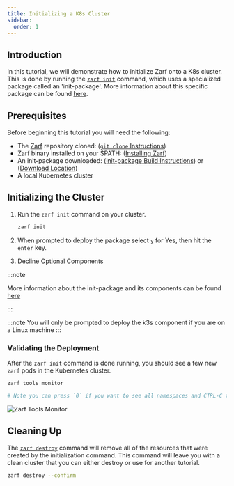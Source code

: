 ```yaml
---
title: Initializing a K8s Cluster
sidebar:
  order: 1
---
```


## Introduction

In this tutorial, we will demonstrate how to initialize Zarf onto a K8s cluster. This is done by running the [`zarf init`](/commands/zarf_init) command, which uses a specialized package called an 'init-package'. More information about this specific package can be found [here](/ref/init-package/).

## Prerequisites

Before beginning this tutorial you will need the following:

- The [Zarf](https://github.com/zarf-dev/zarf) repository cloned: ([`git clone` Instructions](https://docs.github.com/en/repositories/creating-and-managing-repositories/cloning-a-repository))
- Zarf binary installed on your $PATH: ([Installing Zarf](/getting-started/install/))
- An init-package downloaded: ([init-package Build Instructions](/tutorials/0-creating-a-zarf-package/)) or ([Download Location](https://github.com/zarf-dev/zarf/releases))
- A local Kubernetes cluster

## Initializing the Cluster

1. Run the `zarf init` command on your cluster.

    ```sh
    zarf init
    ```

1. When prompted to deploy the package select `y` for Yes, then hit the `enter` key.

1. Decline Optional Components

:::note

More information about the init-package and its components can be found [here](/ref/init-package/)

:::

:::note
You will only be prompted to deploy the k3s component if you are on a Linux machine
:::

### Validating the Deployment

After the `zarf init` command is done running, you should see a few new `zarf` pods in the Kubernetes cluster.

```bash
zarf tools monitor

# Note you can press `0` if you want to see all namespaces and CTRL-C to exit
```

![Zarf Tools Monitor](../../../assets/tutorials/zarf_tools_monitor.png)

## Cleaning Up

The [`zarf destroy`](/commands/zarf_destroy) command will remove all of the resources that were created by the initialization command. This command will leave you with a clean cluster that you can either destroy or use for another tutorial.

```sh
zarf destroy --confirm
```

